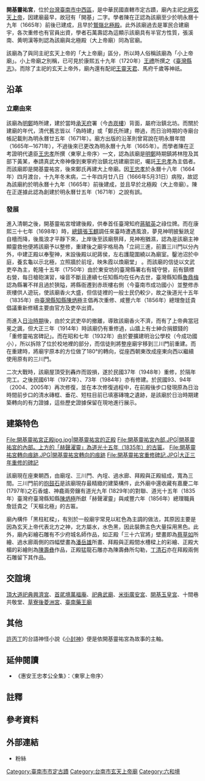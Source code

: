 {{tw monument
|name=開基靈祐宮
|formername=
|image=開基靈祐宮三川門.jpg
|imagename=開基靈祐宮正面
{{Infobox mapframe|tyep=shape|zoom=15|frame-width=280}}
|othername=小上帝廟
|formalname=
|level=直轄市定古蹟
|class=寺廟
|time= [[File:Flag_of_Ming_Cheng.svg|24px]]明永曆十九年（1665年）
|location={{TWN}}[[臺南市|臺南市]][[中西區_(臺南市)|中西區]]赤崁東街86號
|open=
|cost=
|website=
|coordinates={{coord|22.997202|120.203235|type:landmark|display=it}}
|reg_url =https://nchdb.boch.gov.tw/assets/advanceSearch/monument/19850819000069 臺南開基靈祐宮
}}
'''開基靈祐宮'''，位於[[台灣|台灣]][[臺南市|臺南市]][[中西區_(台灣)|中西區]]，是中華民國直轄市定古蹟，廟內主祀[[北極玄天上帝|北極玄天上帝]]，因建廟最早，故冠有「開基」二字{{r|上帝爺}}。學者陳在正認為該廟至少於明永曆十九年（1665年）前後已建成，且早於[[臺南北極殿|鷲嶺北極殿]]{{r|陳}}。此外該廟過去是軍民合建廟宇，各次重修也有官員出資，學者石萬壽認為這顯示該廟具有半官方性質，張溪南、黄明漢等則認為該廟與北極殿（大上帝廟）同為官廟{{r|上帝爺}}{{r|石}}。

該廟為了與同主祀玄天上帝的「大上帝廟」區分，所以時人俗稱該廟為「小上帝廟」{{r|傅}}{{r|上帝爺}}。小上帝廟之別稱，已可見於康熙五十九年（1720年）[[王禮_(清朝)|王禮]]所撰之《[[臺灣縣志|臺灣縣志]]》。而除了主祀的玄天上帝外，廟內還有配祀[[王靈天君|王靈天君]]、馬府千歲等神祇。

== 沿革 ==
=== 立廟由來 ===
該廟為[[明鄭|明鄭]]時所建，建於當時[[承天府_(臺灣)|承天府]]署（今[[赤崁樓|赤崁樓]]）背面，屬府治鎮北坊{{NoteTag|舊址約是在成功國小運動場內{{r|上帝爺}}。}}。而關於建廟的年代，清代舊志皆以「偽時建」或「鄭氏所建」帶過，而日治時期的寺廟台帳記載則為明永曆廿五年（1671年）{{r|傅}}。廟方出版的沿革則曾寫說在明永曆年間（1665年─1671年）{{r|上帝爺}}，不過後來已更改為明永曆十九年（1665年）。而學者陳在正考證明代遺臣[[王忠孝|王忠孝]]所撰〈東寧上帝序〉一文，認為該廟是[[明鄭|明鄭]]時期鎮將林陞及其部下黃某，奉請真武大帝神像{{NoteTag|陳在正認為此神像來自明成化四年（1468年）總兵黃廷標所倡建之漳州銅陵北極殿{{r|陳}}。}}到東寧府治鎮北坊建廟崇祀，囑託[[王忠孝|王忠孝]]為主倡者{{NoteTag|〈東寧上帝序〉部分原文：「邇者總戎林君提兵入內地，舟泊[[銅陵鎮|銅陵]]，見荒廟中有真武尊像在焉，遂奉以東。其同事黃君者，銅人也。曰：『此吾里夙所敬者。』神與人若相巧然，遂有建廟之募，屬余為之引。……」{{r|王}}{{r|陳}} }}。而該廟即是開基靈祐宮，後來鄭氏再建大上帝廟{{r|陳}}。因[[王忠孝|王忠孝]]於永曆十八年（1664年）四月渡台，十九年冬末病，二十年四月廿八日（1666年5月31日）病歿，故認為該廟約於明永曆十九年（1665年）前後建成，並且早於北極殿（大上帝廟）{{r|陳}}。陳在正遂據此認為創建於明永曆廿五年（1671年）之說有誤{{NoteTag|陳在正亦認為〈大上帝廟桐山營四條街公眾合約〉所提出的軍民攜帶香火來臺建廟之說及明裔朱氏迎奉之說也是錯誤的{{r|陳}}。}}{{r|陳}}。

=== 發展 ===
進入清朝之後，開基靈祐宮增建後殿，供奉首任臺灣知府[[蔣毓英|蔣毓英]]之祿位牌{{r|石}}。而在康熙三十七年（1698年）時，[[總鎮|總鎮]][[張玉麒|張玉麒]]調任來臺時遭遇風浪，夢見神明披髮跣足自檣而降，後風浪才平靜下來，上岸後至該廟祭拜，見神袍猶濕，認為是該廟主神顯靈救他便將該廟予以整修，重建後之廟宇格局為「立祠三進，前置三川門以分內外，中建正殿以奉聖神，末設後殿以祀蔣侯，左右護龍圍繞以為廟室。鑿池沼於中庭，養玄龜以示北極，立照牆於前埕，映朱霞以煥廟堂」 {{r|石}}{{r|上帝爺}}。{{NoteTag|康熙五十九年（1720年）王禮《[[臺灣縣志|臺灣縣志]]》：「小上帝廟，偽時建。總鎮張玉麟調臺，中流震風，夢神披髮跣足自檣而降，波恬浪靜抵岸，因重新帝廟焉。後為郡侯蔣公毓英祠；時江西觀察命下，士民不忍其去，故立祠祀之。」}}{{NoteTag|乾隆十二年（1747）范咸《重修臺灣府志》：「元帝廟，即真武廟，康熙二十四年知府蔣毓英修，高聳甲于他廟。一在鎮北坊，總鎮張玉麟渡台遭風，夢神披髮跣足自檣而降，風恬抵岸，因重新之，後為知府蔣毓英祠。」又《附考》記：「元帝廟在東安坊者，稱大上帝廟，鄭氏所建，康熙年間重修。在鎮北坊者稱小上帝廟，鄭氏所建，康熙三十七年重修」}}而該廟的信徒以文武吏卒為主，乾隆十五年（1750年）由於東安坊的臺灣縣署右有城守營，前有鎮標右營，每日槍砲演習，噪音不斷且連續七任知縣均在任內去世，臺灣縣知縣[[魯鼎梅|魯鼎梅]]認為縣署不祥且過於狹隘，將縣衙遷到赤崁樓右側（今臺南市成功國小）並整修赤崁樓供人遊玩，使該廟香火大盛，但信徒裡的一般士民仍較少，故之後道光十五年（1835年）由[[臺灣縣|臺灣縣]][[知縣|知縣]][[陳炳極|陳炳極]]主倡再次重修、咸豐六年（1856年）總理詹廷貴倡議重新修繕{{NoteTag|嘉慶二年（1797年）也有重修{{r|上帝爺}}。}}主要由官方及吏卒出資{{r|石}}{{r|傅}}{{r|上帝爺}}。

而進入[[臺灣日治時期|日治時期]]後，由於文武吏卒的撤離，導致該廟香火不濟，而有了上帝典當冠冕之諷，但大正三年（1914年）時該廟仍有重修過，山牆上有士紳合捐銀錢的「重修靈祐宮碑記」。而在昭和七年（1932年）由於要擴建明治公學校（今成功國小），所以拆除了位於校地裡的部分，而信徒則將整座廟宇移到三川門前重建。而在重建時，將廟宇原本的方位做了180°的轉向，從座西朝東改成座東向西以繼續使用原有的三川門{{r|傅}}{{r|上帝爺}}。

二次大戰時，該廟屋頂受到轟炸而毀損，遂於民國37年（1948年）重修，於隔年完工{{r|傅}}。之後民國61年（1972年）、73年（1984年）亦有修建{{r|傅}}{{r|上帝爺}}。於民國93、94年（2004、2005年）再次修復，並在本次修復過程中，在前殿後步口發現原為日治時間前步口的清水磚框、垂花、短柱目前已填塞磚塊之遺跡，是該廟於日治時期建築轉向的有力證據，這些歷史證據保留在現地進行展示{{r|上帝爺}}。

== 建築特色 ==
<gallery mode="packed" heights="220">
File:開基靈祐宮正殿jpg.jpg|開基靈祐宮的正殿
File:開基靈祐宮內部.JPG|開基靈祐宮的內部。上方的「赫聲濯靈」為道光十五年（1835年）的古匾。
File:開基靈祐宮轉向痕跡.JPG|開基靈祐宮轉向的痕跡
File:開基靈祐宮重修碑記.JPG|大正三年重修的碑記
</gallery>
該廟現在座東朝西，由廟埕、三川門、內埕、過水廊、拜殿與正殿組成，寬為三間。三川門前的[[抱鼓石|抱鼓石]]是該廟現存最精緻的建築構件，此外廟中還收藏有嘉慶二年(1797年)之石香爐、神龕兩旁鑲有道光九年 (1829年)的對聯、道光十五年（1835年）臺灣府臺灣縣知縣[[陳炳極|陳炳極]]所獻「赫聲濯靈」與咸豐六年（1856年）總理職員詹廷貴之「天樞北極」的古匾{{r|傅}}{{r|上帝爺}}。

廟內構件「黑柱紅樑」，有別於一般廟宇常見以紅色為主調的做法，其原因主要是因為玄天上帝代表北方之神，北方屬水，水色黑，因此裝飾主色大量採用黑色。此外，廟內彩繪石雕有不少府城名師作品，如正殿「三十六官將」壁畫即為[[蔡草如|蔡草如]]所繪{{r|傅}}{{r|上帝爺}}、過水廊兩側的四幅壁畫為[[潘岳雄|潘岳雄]]所畫、拜殿與正殿間水槽樑上的彩繪、正殿大楣的彩繪則為[[陳壽彝|陳壽彝]]作品，正殿猛龍石雕亦為陳壽彝所勾勒，[[丁清石|丁清石]]亦在拜殿兩側石雕留下其作品。

==交誼境==
[[頂大道祀典興濟宮|頂大道祀典興濟宮]]、[[首貮境萬福庵|首貮境萬福庵]]、[[祀典武廟|祀典武廟]]、[[米街廣安宮|米街廣安宮]]、[[開基玉皇宮|開基玉皇宮]]、十間巷共敬堂、[[草寮後菱洲宮|草寮後菱洲宮]]、[[臺南藥王廟|臺南藥王廟]]

== 其他 ==
[[許丙丁|許丙丁]]的台語神怪小說《[[小封神|小封神]]》便是依開基靈祐宮為故事的主軸。


== 延伸閱讀 ==
*《惠安王忠孝公全集》：〈東寧上帝序〉

== 註釋 ==
{{NoteFoot}}

== 參考資料 ==
{{commonscat|Kaiji lingyou Temple}}
{{reflist|refs=
<ref name="石">{{cite book|author=石萬壽 |title=《樂君甲子集》 |publisher=臺南市政府文化局  |isbn=957-01-6745-9 |pages=頁228 |date=2004-03}}</ref>
<ref name="傅">{{cite book|author=傅朝卿 |title=《台南市古蹟與歷史建築總覽》 |publisher=台灣建築與文化資產出版社 |location=台南市 |isbn=957-30880-4-5 |pages=頁110|date=2001-11}}</ref>
<ref name="上帝爺">{{cite book|author=張溪南、黄明漢 |title=《臺南上帝爺信仰研究》 |publisher=臺南市政府文化局 |isbn=978-986-03-9420-7 |date=2013-12 |pages=頁79、83、102、104、107─109}}</ref>
<ref name="陳">{{cite book|author=陳在正 |title=《台灣海疆史》〈台南大小上帝廟的建立年代考—明遺臣王忠孝《東寧上帝序》讀後感〉 |publisher=揚智 |location= |isbn=9578184808 |pages=623-628頁 |date=2003-03}}</ref>
<ref name="王">{{cite book|author=王忠孝 |title=《惠安王忠孝公全集》 |publisher=台灣省文獻委員會 |location= |isbn=9570031611 |pages=22-23頁 |date=1993年12月}}</ref>
}}

== 外部連結 ==
* {{facebook|KaiJiLingYouTemple|六和境 開基靈祐宮}}粉絲

{{臺南市古蹟}}
{{台灣直轄市定古蹟}}
{{臺灣府城聯境}}

[[Category:臺南市市定古蹟|Category:臺南市市定古蹟]]

[[Category:台南市玄天上帝廟|Category:台南市玄天上帝廟]]
[[Category:六和境|Category:六和境]]